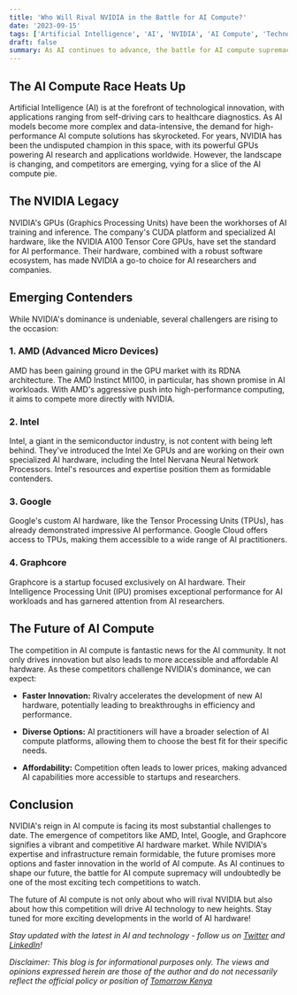 ```yaml
---
title: 'Who Will Rival NVIDIA in the Battle for AI Compute?'
date: '2023-09-15'
tags: ['Artificial Intelligence', 'AI', 'NVIDIA', 'AI Compute', 'Technology']
draft: false
summary: As AI continues to advance, the battle for AI compute supremacy is heating up. NVIDIA has long been a dominant force, but new contenders are emerging. Join us as we explore the landscape of AI compute, the rise of competitors, and the future of AI hardware.
---
```


## The AI Compute Race Heats Up

Artificial Intelligence (AI) is at the forefront of technological innovation, with applications ranging from self-driving cars to healthcare diagnostics. As AI models become more complex and data-intensive, the demand for high-performance AI compute solutions has skyrocketed. For years, NVIDIA has been the undisputed champion in this space, with its powerful GPUs powering AI research and applications worldwide. However, the landscape is changing, and competitors are emerging, vying for a slice of the AI compute pie.

## The NVIDIA Legacy

NVIDIA's GPUs (Graphics Processing Units) have been the workhorses of AI training and inference. The company's CUDA platform and specialized AI hardware, like the NVIDIA A100 Tensor Core GPUs, have set the standard for AI performance. Their hardware, combined with a robust software ecosystem, has made NVIDIA a go-to choice for AI researchers and companies.

## Emerging Contenders

While NVIDIA's dominance is undeniable, several challengers are rising to the occasion:

### 1. **AMD (Advanced Micro Devices)**

AMD has been gaining ground in the GPU market with its RDNA architecture. The AMD Instinct MI100, in particular, has shown promise in AI workloads. With AMD's aggressive push into high-performance computing, it aims to compete more directly with NVIDIA.

### 2. **Intel**

Intel, a giant in the semiconductor industry, is not content with being left behind. They've introduced the Intel Xe GPUs and are working on their own specialized AI hardware, including the Intel Nervana Neural Network Processors. Intel's resources and expertise position them as formidable contenders.

### 3. **Google**

Google's custom AI hardware, like the Tensor Processing Units (TPUs), has already demonstrated impressive AI performance. Google Cloud offers access to TPUs, making them accessible to a wide range of AI practitioners.

### 4. **Graphcore**

Graphcore is a startup focused exclusively on AI hardware. Their Intelligence Processing Unit (IPU) promises exceptional performance for AI workloads and has garnered attention from AI researchers.

## The Future of AI Compute

The competition in AI compute is fantastic news for the AI community. It not only drives innovation but also leads to more accessible and affordable AI hardware. As these competitors challenge NVIDIA's dominance, we can expect:

- **Faster Innovation:** Rivalry accelerates the development of new AI hardware, potentially leading to breakthroughs in efficiency and performance.

- **Diverse Options:** AI practitioners will have a broader selection of AI compute platforms, allowing them to choose the best fit for their specific needs.

- **Affordability:** Competition often leads to lower prices, making advanced AI capabilities more accessible to startups and researchers.

## Conclusion

NVIDIA's reign in AI compute is facing its most substantial challenges to date. The emergence of competitors like AMD, Intel, Google, and Graphcore signifies a vibrant and competitive AI hardware market. While NVIDIA's expertise and infrastructure remain formidable, the future promises more options and faster innovation in the world of AI compute. As AI continues to shape our future, the battle for AI compute supremacy will undoubtedly be one of the most exciting tech competitions to watch.

The future of AI compute is not only about who will rival NVIDIA but also about how this competition will drive AI technology to new heights. Stay tuned for more exciting developments in the world of AI hardware!

_Stay updated with the latest in AI and technology - follow us on [Twitter](https://twitter.com/reecejames934) and [LinkedIn](https://www.linkedin.com/company/kagemanjoroge)!_

_Disclaimer: This blog is for informational purposes only. The views and opinions expressed herein are those of the author and do not necessarily reflect the official policy or position of [Tomorrow Kenya](https://tomorrow.co.ke)_
